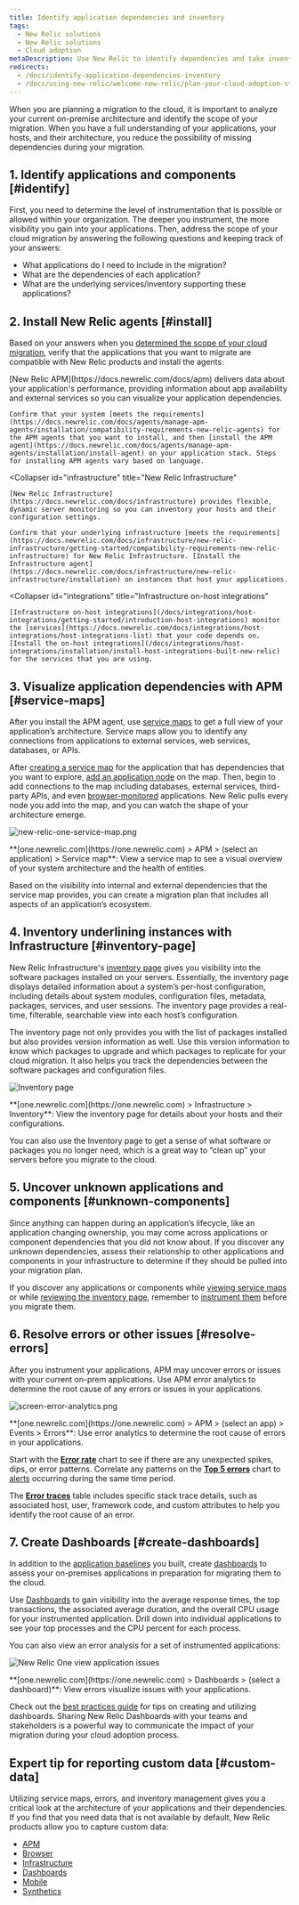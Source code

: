 ```yaml
---
title: Identify application dependencies and inventory
tags:
  - New Relic solutions
  - New Relic solutions
  - Cloud adoption
metaDescription: Use New Relic to identify dependencies and take inventory to prepare for a cloud migration.
redirects:
  - /docs/identify-application-dependencies-inventory
  - /docs/using-new-relic/welcome-new-relic/plan-your-cloud-adoption-strategy/identify-application-dependencies-inventory
---
```


When you are planning a migration to the cloud, it is important to analyze your current on-premise architecture and identify the scope of your migration. When you have a full understanding of your applications, your hosts, and their architecture, you reduce the possibility of missing dependencies during your migration.

## 1. Identify applications and components [#identify]

First, you need to determine the level of instrumentation that is possible or allowed within your organization. The deeper you instrument, the more visibility you gain into your applications. Then, address the scope of your cloud migration by answering the following questions and keeping track of your answers:

* What applications do I need to include in the migration?
* What are the dependencies of each application?
* What are the underlying services/inventory supporting these applications?

## 2. Install New Relic agents [#install]

Based on your answers when you [determined the scope of your cloud migration](#identify), verify that the applications that you want to migrate are compatible with New Relic products and install the agents:

<CollapserGroup>
  <Collapser
    id="apm"
    title="New Relic APM"
  >
    [New Relic APM](https://docs.newrelic.com/docs/apm) delivers data about your application's performance, providing information about app availability and external services so you can visualize your application dependencies.

    Confirm that your system [meets the requirements](https://docs.newrelic.com/docs/agents/manage-apm-agents/installation/compatibility-requirements-new-relic-agents) for the APM agents that you want to install, and then [install the APM agent](https://docs.newrelic.com/docs/agents/manage-apm-agents/installation/install-agent) on your application stack. Steps for installing APM agents vary based on language.
  </Collapser>

  <Collapser
    id="infrastructure"
    title="New Relic Infrastructure"
  >
    [New Relic Infrastructure](https://docs.newrelic.com/docs/infrastructure) provides flexible, dynamic server monitoring so you can inventory your hosts and their configuration settings.

    Confirm that your underlying infrastructure [meets the requirements](https://docs.newrelic.com/docs/infrastructure/new-relic-infrastructure/getting-started/compatibility-requirements-new-relic-infrastructure) for New Relic Infrastructure. [Install the Infrastructure agent](https://docs.newrelic.com/docs/infrastructure/new-relic-infrastructure/installation) on instances that host your applications.
  </Collapser>

  <Collapser
    id="integrations"
    title="Infrastructure on-host integrations"
  >
    [Infrastructure on-host integrations](/docs/integrations/host-integrations/getting-started/introduction-host-integrations) monitor the [services](https://docs.newrelic.com/docs/integrations/host-integrations/host-integrations-list) that your code depends on. [Install the on-host integrations](/docs/integrations/host-integrations/installation/install-host-integrations-built-new-relic) for the services that you are using.
  </Collapser>
</CollapserGroup>

## 3. Visualize application dependencies with APM [#service-maps]

After you install the APM agent, use [service maps](/docs/using-new-relic/service-maps/get-started/introduction-service-maps) to get a full view of your application’s architecture. Service maps allow you to identify any connections from applications to external services, web services, databases, or APIs.

After [creating a service map](/docs/data-analysis/service-maps/get-started/customize-your-service-maps) for the application that has dependencies that you want to explore, [add an application node](/docs/data-analysis/service-maps/get-started/customize-your-service-maps#add-nodes) on the map. Then, begin to add connections to the map including databases, external services, third-party APIs, and even [browser-monitored](https://docs.newrelic.com/docs/browser) applications. New Relic pulls every node you add into the map, and you can watch the shape of your architecture emerge.

![new-relic-one-service-map.png](./images/new-relic-one-service-map.png "new-relic-one-service-map.png")

<figcaption>
  **[one.newrelic.com](https://one.newrelic.com) > APM > (select an application) > Service map**: View a service map to see a visual overview of your system architecture and the health of entities.
</figcaption>

Based on the visibility into internal and external dependencies that the service map provides, you can create a migration plan that includes all aspects of an application’s ecosystem.

## 4. Inventory underlining instances with Infrastructure [#inventory-page]

New Relic Infrastructure's [inventory page](/docs/infrastructure/new-relic-infrastructure/infrastructure-ui-pages/infrastructure-inventory-page-search-your-entire-infrastructure) gives you visibility into the software packages installed on your servers. Essentially, the inventory page displays detailed information about a system’s per-host configuration, including details about system modules, configuration files, metadata, packages, services, and user sessions. The inventory page provides a real-time, filterable, searchable view into each host’s configuration.

The inventory page not only provides you with the list of packages installed but also provides version information as well. Use this version information to know which packages to upgrade and which packages to replicate for your cloud migration. It also helps you track the dependencies between the software packages and configuration files.

![Inventory page](./images/inventory-page-versions.png "Inventory page")

<figcaption>
  **[one.newrelic.com](https://one.newrelic.com) > Infrastructure > Inventory**: View the inventory page for details about your hosts and their configurations.
</figcaption>

You can also use the Inventory page to get a sense of what software or packages you no longer need, which is a great way to “clean up” your servers before you migrate to the cloud.

## 5. Uncover unknown applications and components [#unknown-components]

Since anything can happen during an application’s lifecycle, like an application changing ownership, you may come across applications or component dependencies that you did not know about. If you discover any unknown dependencies, assess their relationship to other applications and components in your infrastructure to determine if they should be pulled into your migration plan.

If you discover any applications or components while [viewing service maps](#service-maps) or while [reviewing the inventory page](#), remember to [instrument them](#install) before you migrate them.

## 6. Resolve errors or other issues [#resolve-errors]

After you instrument your applications, APM may uncover errors or issues with your current on-prem applications. Use APM error analytics to determine the root cause of any errors or issues in your applications.

![screen-error-analytics.png](./images/screen-error-analytics.png "screen-error-analytics.png")

<figcaption>
  **[one.newrelic.com](https://one.newrelic.com) > APM > (select an app) > Events > Errors**: Use error analytics to determine the root cause of errors in your applications.
</figcaption>

Start with the **[Error rate](/docs/apm/applications-menu/error-analytics/error-analytics-explore-events-behind-errors#error-rate-chart)** chart to see if there are any unexpected spikes, dips, or error patterns. Correlate any patterns on the **[Top 5 errors](/docs/apm/applications-menu/error-analytics/error-analytics-explore-events-behind-errors#top5-errors-chart)** chart to [alerts](/docs/alerts) occurring during the same time period.

The **[Error traces](/docs/apm/applications-menu/error-analytics/error-analytics-explore-events-behind-errors#traces-table)** table includes specific stack trace details, such as associated host, user, framework code, and custom attributes to help you identify the root cause of an error.

## 7. Create Dashboards [#create-dashboards]

In addition to the [application baselines](/docs/create-application-baselines) you built, create [dashboards](/docs/dashboards/manage-your-dashboard/manage-your-dashboard) to assess your on-premises applications in preparation for migrating them to the cloud.

Use [Dashboards](/docs/dashboards/new-relic-one-dashboards/get-started/introduction-new-relic-one-dashboards) to gain visibility into the average response times, the top transactions, the associated average duration, and the overall CPU usage for your instrumented application. Drill down into individual applications to see your top processes and the CPU percent for each process.

You can also view an error analysis for a set of instrumented applications:

![New Relic One view application issues](./images/new-relic-one-application-issues.png "new-relic-one-application-issues.png")

<figcaption>
  **[one.newrelic.com](https://one.newrelic.com) > Dashboards > (select a dashboard)**: View errors visualize issues with your applications.
</figcaption>

Check out the [best practices guide](https://docs.newrelic.com/docs/insights/use-insights-ui/guides/new-relic-insights-best-practices-guide) for tips on creating and utilizing dashboards. Sharing New Relic Dashboards with your teams and stakeholders is a powerful way to communicate the impact of your migration during your cloud adoption process.

## Expert tip for reporting custom data [#custom-data]

Utilizing service maps, errors, and inventory management gives you a critical look at the architecture of your applications and their dependencies. If you find that you need data that is not available by default, New Relic products allow you to capture custom data:

* [APM](https://docs.newrelic.com/docs/agents/manage-apm-agents/agent-data/custom-instrumentation)
* [Browser](https://docs.newrelic.com/docs/insights/insights-data-sources/custom-data/insert-data-via-new-relic-browser)
* [Infrastructure](https://docs.newrelic.com/docs/infrastructure/new-relic-infrastructure/configuration/configure-infrastructure-agent#conf-custom_attributes)
* [Dashboards](https://docs.newrelic.com/docs/insights/insights-data-sources/custom-data/send-custom-data-insights)
* [Mobile](https://docs.newrelic.com/docs/mobile-monitoring/new-relic-mobile/maintenance/add-custom-data-new-relic-mobile)
* [Synthetics](https://docs.newrelic.com/docs/synthetics/new-relic-synthetics/scripting-monitors/add-custom-attributes-new-relic-synthetics-data)